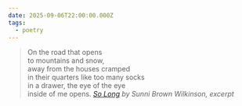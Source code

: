 ```yaml
---
date: 2025-09-06T22:00:00.000Z
tags:
  - poetry
---
```

> On the road that opens<br/>
> to mountains and snow,<br/>
> away from the houses cramped<br/>
> in their quarters like too many socks<br/>
> in a drawer, the eye of the eye<br/>
> inside of me opens.
> <cite><i>[So Long](https://poems.com/poem/so-long/)</i> by Sunni Brown Wilkinson, excerpt</cite>
